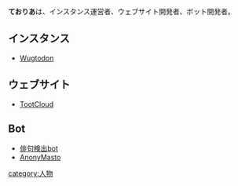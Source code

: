 {{Infobox person
| Name     = ておりあ
| Image    = [[ファイル:Theoria.png|120px]]
<!-- | Color    = #319D32 -->
| Country  = 日本
| Instance = [[Wugtodon]]
| Link     = http://theoria24.github.io
<!-- | Else     = [[mstdn.jp]]管理人 -->
}}'''ておりあ'''は、インスタンス運営者、ウェブサイト開発者、ボット開発者。

==インスタンス==
* [[Wugtodon]]

==ウェブサイト==
* [[TootCloud]]

==Bot==
* [[俳句検出bot]]
* [[AnonyMasto]]

[[category:人物]]
{{DEFAULTSORT:ておりあ}}